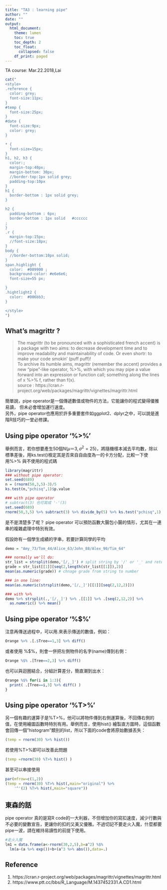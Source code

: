 ```yaml
---
title: "TA3 : learning pipe"
author: ""
date: ""
output: 
  html_document:
    theme: lumen
    toc: true
    toc_depth: 2
    toc_float: 
      collapsed: false
    df_print: paged
---
```

<div id="date">TA course: Mar.22.2018,Lai</div>

```r
cat("
<style>
.reference {
  color: grey;
  font-size:11px;
}
#temp {
  font-size:25px;
}
#date {
  font-size:9px;
  color: grey;
}

* {
  font-size=15px;
}
h1, h2, h3 {
  color:;
  margin-top:40px;
  margin-bottom: 30px;
  //border-top:1px solid grey;
  padding-top:10px
}
h1 {
  border-bottom : 1px solid grey;
}

h2 {
  padding-bottom : 6px;
  border-bottom : 1px solid   #cccccc
;
}
.r {
  margin-top:15px;
  //font-size:18px;
}
body {
  //border-bottom:10px solid;
}
span.highlight {
  color:  #009900 ;
  background-color: #e6e6e6;
  font-size=55 px;

}
.hightlight2 {
  color:  #006bb3;
}

</style>
")
```


## What's magrittr ?

>The magrittr (to be pronounced with a sophisticated french accent) is a package with two aims: to decrease development time and to improve readability and maintainability of code. Or even shortr: to make your code smokin' (puff puff)!  
To archive its humble aims, magrittr (remember the accent) provides a new “pipe”-like operator, %>%, with which you may pipe a value forward into an expression or function call; something along the lines of x %>% f, rather than f(x).  
<span class="reference">source : https://cran.r-project.org/web/packages/magrittr/vignettes/magrittr.html</span>

簡單說，pipe operator是一個傳遞數值或物件的方法，它能讓你的程式變得優雅易讀，<span class="highlight2">
但未必會增加運行速度。</span>  
另外，pipe operator也應用於許多重要套件如<span class="highlight">ggplot2</span>、<span class="highlight">dplyr</span>之中，可以說是進階R技巧的一堂必修課。


## Using pipe operator '%>%'

舉例而言，若你想要產生50個$N(\mu＝3,\sigma^2=25)$，將隨機樣本減去平均數，除以標準差後，用<span class="highlight">ks.test()</span>檢定其是否來自自由度為一的卡方分配，比較一下使用%>% 與不使用的程式碼

```r
library(magrittr)
### without pipe operator:
set.seed(689)
n = (rnorm(50,3,5)-3)/5
ks.test(n,"pchisq",1)$p.value

### with pipe operator
# subtract(3) 也可寫成 '-'(3)
set.seed(689)
rnorm(50,3,5) %>% subtract(3) %>% divide_by(5) %>% ks.test("pchisq",1) %>% .$p.value
```

是不是清楚多了呢？ pipe operator 可以預防函數大腸包小腸的情形，尤其在一連串的複雜處理中特別有效。


假設妳有一個學生成績的字串，若要計算同學的平均

```r
demo = "Amy_73/Tom_44/Alice_63/John_88/Alex_90/Tim_64"

### normally we'll do:
str_list = strsplit(demo,'[/,_]') # split string by '/' or '_' and return list
grade = str_list[[1]][seq(2,length(str_list[[1]]),2)]
mean(as.numeric(grade)) # chnage grade from string to number

### in one line:
mean(as.numeric(strsplit(demo,'[/,_]')[[1]][seq(2,12,2)]))

### with %>%
demo %>% strsplit(.,'[/,_]') %>% .[[1]] %>% .[seq(2,12,2)] %>% 
  as.numeric() %>% mean()
```


## Using pipe operator '%$%'

注意再傳送過程中，可以用.來表示傳送的數值，例如：

```r
Orange %>% .[.$Tree==1,3] %>% diff()
```

或者使用 %$%，則會一併把左側物件的名字(name)傳到右側：

```r
Orange %$% .[Tree==2,3] %>% diff()
```


也可以與迴圈結合，分組計算差分，簡直潮到出水：
```r
Orange %$% for(i in 1:3){
  print( .[Tree==i,3] %>% diff() )
}
```

## Using pipe operator '%T>%'


另一個有趣的運算子是%T>%，他可以將物件傳到右側運算後，不回傳右側的值，在使用繪圖函數時特別有用。舉例而言，使用<span class="highlight">hist()</span> 繪製直方圖時，這個函數會回傳一個"histogram"類別的list，所以下面的code會將原始數據丟失：

```r
(temp = rnorm(30) %>% hist())
```
若使用%T>%即可以改善此問題

```r
(temp =rnorm(30) %T>% hist() )
```

甚至可以串接使用

```r
par(mfrow=c(1,2))
(temp = rnorm(30) %T>% hist(,main="original") %>% 
    '^'(2) %T>% hist(,main="square"))
```

## 東森的話

pipe operator 真的是寫R code的一大利器，不但增加你的寫扣速度，減少行數與不必要的變數宣告，更讓你的扣的又美又優雅。不過切記不要走火入魔，什麼都要pipe一波，請在維持易讀性的前提下使用。

```r
#走火入魔
lm1 = data.frame(a<-rnorm(30,2,5),b=a^2) %$%  
  lm(a~(a %>% exp())+b+(a^3 %>% abs()),data=.)

```

## Reference
1. https://cran.r-project.org/web/packages/magrittr/vignettes/magrittr.html
2. https://www.ptt.cc/bbs/R_Language/M.1437452331.A.CD1.html

<br/>
<div id="end"></div>
